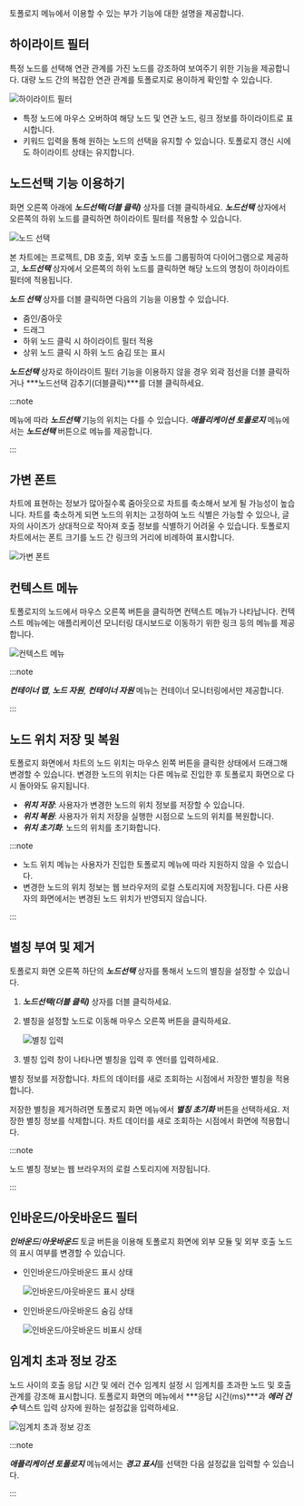 토폴로지 메뉴에서 이용할 수 있는 부가 기능에 대한 설명을 제공합니다.

## 하이라이트 필터

특정 노드를 선택해 연관 관계를 가진 노드를 강조하여 보여주기 위한 기능을 제공합니다. 대량 노드 간의 복잡한 연관 관계를 토폴로지로 용이하게 확인할 수 있습니다.

![하이라이트 필터](/img/topology-highlight.png)

* 특정 노드에 마우스 오버하여 해당 노드 및 연관 노드, 링크 정보를 하이라이트로 표시합니다.
* 키워드 입력을 통해 원하는 노드의 선택을 유지할 수 있습니다. 토폴로지 갱신 시에도 하이라이트 상태는 유지합니다.

## 노드선택 기능 이용하기

화면 오른쪽 아래에 ***노드선택(더블 클릭)*** 상자를 더블 클릭하세요. ***노드선택*** 상자에서 오른쪽의 하위 노드를 클릭하면 하이라이트 필터를 적용할 수 있습니다.

![노드 선택](/img/topology-select-node.png)

본 차트에는 프로젝트, DB 호출, 외부 호출 노드를 그룹핑하여 다이어그램으로 제공하고, ***노드선택*** 상자에서 오른쪽의 하위 노드를 클릭하면 해당 노드의 명칭이 하이라이트 필터에 적용됩니다.

***노드 선택*** 상자를 더블 클릭하면 다음의 기능을 이용할 수 있습니다.

* 줌인/줌아웃
* 드래그
* 하위 노드 클릭 시 하이라이트 필터 적용
* 상위 노드 클릭 시 하위 노드 숨김 또는 표시

***노드선택*** 상자로 하이라이트 필터 기능을 이용하지 않을 경우 외곽 점선을 더블 클릭하거나 ***노드선택 감추기(더블클릭)***를 더블 클릭하세요.

:::note

메뉴에 따라 ***노드선택*** 기능의 위치는 다를 수 있습니다. ***애플리케이션 토폴로지*** 메뉴에서는 ***노드선택*** 버튼으로 메뉴를 제공합니다.

:::

## 가변 폰트

차트에 표현하는 정보가 많아질수록 줌아웃으로 차트를 축소해서 보게 될 가능성이 높습니다. 차트를 축소하게 되면 노드의 위치는 고정하여 노드 식별은 가능할 수 있으나, 글자의 사이즈가 상대적으로 작아져 호출 정보를 식별하기 어려울 수 있습니다. 토폴로지 차트에서는 폰트 크기를 노드 간 링크의 거리에 비례하여 표시합니다.

![가변 폰트](https://img.whatap.io/media/user_guide_application/topology/dynamic_font_size.png)

## 컨텍스트 메뉴

토폴로지의 노드에서 마우스 오른쪽 버튼을 클릭하면 컨텍스트 메뉴가 나타납니다. 컨텍스트 메뉴에는 애플리케이션 모니터링 대시보드로 이동하기 위한 링크 등의 메뉴를 제공합니다.

![컨텍스트 메뉴](https://img.whatap.io/media/user_guide_application/topology/context_menu.png)

:::note

***컨테이너 맵***, ***노드 자원***, ***컨테이너 자원*** 메뉴는 컨테이너 모니터링에서만 제공합니다.

:::

## 노드 위치 저장 및 복원

토폴로지 화면에서 차트의 노드 위치는 마우스 왼쪽 버튼을 클릭한 상태에서 드래그해 변경할 수 있습니다. 변경한 노드의 위치는 다른 메뉴로 진입한 후 토폴로지 화면으로 다시 돌아와도 유지됩니다.

* ***위치 저장***: 사용자가 변경한 노드의 위치 정보를 저장할 수 있습니다.
* ***위치 복원***: 사용자가 위치 저장을 실행한 시점으로 노드의 위치를 복원합니다.
* ***위치 초기화***: 노드의 위치를 초기화합니다.

:::note

* 노드 위치 메뉴는 사용자가 진입한 토폴로지 메뉴에 따라 지원하지 않을 수 있습니다.
* 변경한 노드의 위치 정보는 웹 브라우저의 로컬 스토리지에 저장됩니다. 다른 사용자의 화면에서는 변경된 노드 위치가 반영되지 않습니다.

:::

## 별칭 부여 및 제거

토폴로지 화면 오른쪽 하단의 ***노드선택*** 상자를 통해서 노드의 별칭을 설정할 수 있습니다.

1. ***노드선택(더블 클릭)*** 상자를 더블 클릭하세요.

1. 별칭을 설정할 노드로 이동해 마우스 오른쪽 버튼을 클릭하세요.

    ![별칭 입력](/img/node-custom-name.png)

1. 별칭 입력 창이 나타나면 별칭을 입력 후 엔터를 입력하세요.

별칭 정보를 저장합니다. 차트의 데이터를 새로 조회하는 시점에서 저장한 별칭을 적용합니다.

저장한 별칭을 제거하려면 토폴로지 화면 메뉴에서 ***별칭 초기화*** 버튼을 선택하세요. 저장한 별칭 정보를 삭제합니다. 차트 데이터를 새로 조회하는 시점에서 화면에 적용합니다.

:::note

노드 별칭 정보는 웹 브라우저의 로컬 스토리지에 저장됩니다.

:::

## 인바운드/아웃바운드 필터

***인바운드***/***아웃바운드*** 토글 버튼을 이용해 토폴로지 화면에 외부 모듈 및 외부 호출 노드의 표시 여부를 변경할 수 있습니다.

* 인인바운드/아웃바운드 표시 상태

  ![인바운드/아웃바운드 표시 상태](https://img.whatap.io/media/user_guide_application/topology/inbound_outbound_displayed.png)

* 인인바운드/아웃바운드 숨김 상태

  ![인바운드/아웃바운드 비표시 상태](https://img.whatap.io/media/user_guide_application/topology/inbound_outbound_hidden.png)

## 임계치 초과 정보 강조

노드 사이의 호출 응답 시간 및 에러 건수 임계치 설정 시 임계치를 초과한 노드 및 호출 관계를 강조해 표시합니다. 토폴로지 화면의 메뉴에서 ***응답 시간(ms)***과 ***에러 건수*** 텍스트 입력 상자에 원하는 설정값을 입력하세요.

![임계치 초과 정보 강조](https://img.whatap.io/media/user_guide_application/topology/threshold_emphasized.png)

:::note

***애플리케이션 토폴로지*** 메뉴에서는 ***경고 표시***를 선택한 다음 설정값을 입력할 수 있습니다.

:::